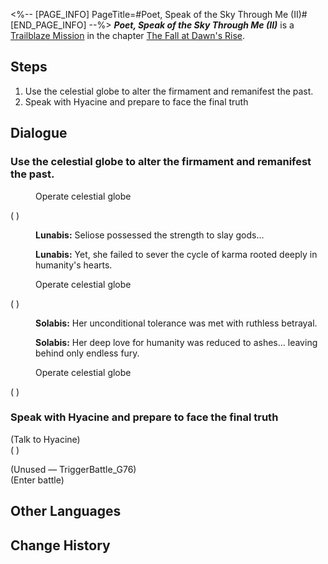 <%-- [PAGE_INFO]
PageTitle=#Poet, Speak of the Sky Through Me (II)#
[END_PAGE_INFO] --%>
{{Stub|Dialogue.}}
{{Mission Infobox
|id            = 1040407
|title         = 
|image         = <!--Mission Poet, Speak of the Sky Through Me (II).png-->
|type          = Trailblaze
|event_name    = 
|chapter       = The Fall at Dawn's Rise
|requirements  = [[Trailblaze Mission]] ''[[Poet, Speak of the Sky Through Me (I)]]'' completed
|summary       = In the aftermath of a fierce battle, Aquila and the platform you stand on plunged from the air. Aglaea's relic unleashes her residual power, shielding you at the critical moment before fulfilling its purpose and sinking into the pool of gold. Though you secure the Coreflame, the Eye of Twilight grows unstable, forcing you to flee before its collapse. Yet Aquila, corrupted by the black tide, reemerges with Seliose's consciousness, launching a desperate last stand. You defeat them, ending the expedition under the gaze of Seliose, now has restored their humanity.
|characters    = Lunabis; Solabis; Trailblazer
|startLocation = [[Amphoreus]] - [["Fortress of Dome" Eye of Twilight]]
|world         = Amphoreus
|area          = "Fortress of Dome" Eye of Twilight
|prev          = Poet, Speak of the Sky Through Me (I)
|next          = Slate, Why Neglect That Light's Shade
|rewards       = Trailblaze EXP*600; Stellar Jade*80; Traveler's Guide*8; Lost Crystal*8; Celestial Ambrosia*240; Proi Proi*1 { text = ''Proi Proi'' }; Credit*80,000
}}
'''''Poet, Speak of the Sky Through Me (II)''''' is a [[Trailblaze Mission]] in the chapter [[The Fall at Dawn's Rise]].

==Steps==
# Use the celestial globe to alter the firmament and remanifest the past.
# Speak with Hyacine and prepare to face the final truth

<!--
==Gameplay Notes==

--><!--
==Trial Character==

-->
==Dialogue==
{{Stub Dialogue}}
===Use the celestial globe to alter the firmament and remanifest the past.{{subst:void|<!--104040701-->}}===
{{Mission Description|type=trailblaze|location="Fortress of Dome" Eye of Twilight|Seliose's past seems to diverge greatly from what was told in bygone stories. Now, accompanied by her two mythical companion beasts from ages past, we stand poised to unveil the ancient and hidden truths.}}
{{Dialogue Start}}

:{{DIcon|undefined}} Operate celestial globe
;({{tx|Unknown performance}}<!--Error: ENOENT: no such file or directory, open 'D:\Users\higbe\Documents\StarRailData\beta\Story\Discussion\Mission\1040407\DS104040703.json'-->)

:{{A|VO chapter4 35 lunaibisi 159.ogg}} '''Lunabis:''' Seliose possessed the strength to slay gods...
:{{A|VO chapter4 35 lunaibisi 160.ogg}} '''Lunabis:''' Yet, she failed to sever the cycle of karma rooted deeply in humanity's hearts.

:{{DIcon|undefined}} Operate celestial globe
;({{tx|Unknown performance}}<!--Error: ENOENT: no such file or directory, open 'D:\Users\higbe\Documents\StarRailData\beta\Story\Discussion\Mission\1040407\DS104040704.json'-->)

:{{A|VO chapter4 35 suolabisi 167.ogg}} '''Solabis:''' Her unconditional tolerance was met with ruthless betrayal.
:{{A|VO chapter4 35 suolabisi 168.ogg}} '''Solabis:''' Her deep love for humanity was reduced to ashes... leaving behind only endless fury.

:{{DIcon|undefined}} Operate celestial globe
;({{tx|Unknown performance}}<!--Error: ENOENT: no such file or directory, open 'D:\Users\higbe\Documents\StarRailData\beta\Story\Discussion\Mission\1040407\DS104040705.json'-->)
{{Dialogue End}}

===Speak with Hyacine and prepare to face the final truth{{subst:void|<!--104040711-->}}===
{{Dialogue Start}}

;(Talk to Hyacine)
;({{tx|Unknown performance}}<!--Error: ENOENT: no such file or directory, open 'D:\Users\higbe\Documents\StarRailData\beta\Config\Level\Mission\1040407\Act\Act104040706.json'-->)

:{{DIcon|undefined}} 


;(Unused &mdash; TriggerBattle_G76)
;(Enter battle)
::{{Enemy List|Sublime, Radiant, Avatar of the Sky*1}}
{{Dialogue End}}

==Other Languages==
{{Other Languages
|en   = Poet, Speak of the Sky Through Me (II)
|zhs  = 诗者啊，从我处诉说天空·下
|zht  = 詩者啊，從我處訴說天空•下
|ja   = 詩人よ、天空を語れ·下
|ko   = 시인이여, 내게서 하늘을 이야기해다오•하
|es   = Poeta, canta sobre el cielo desde aquí&nbsp;II
|fr   = Poète, parle-moi du ciel (II)
|ru   = О поэт, расскажи мне о небе II
|th   = กวีเอ๋ย จงขับขานเรื่องราวท้องนภาจากข้า: ภาคจบ
|vi   = Hỡi thi sĩ, kể cho ta nghe chuyện về bầu trời (2)
|de   = O Dichter, erzähl mir vom Himmel (Teil 2)
|id   = Penyair, Ceritakan tentang Langit Melaluiku 2
|pt   = Poeta, Fale do Céu Através de Mim (II)
}}

==Change History==
{{Change History|3.3}}
